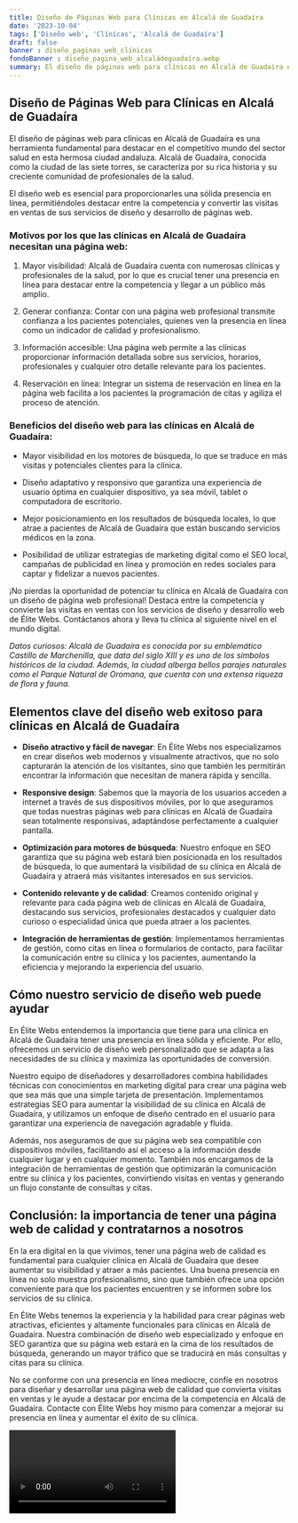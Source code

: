 ```yaml
---
title: Diseño de Páginas Web para Clínicas en Alcalá de Guadaíra
date: '2023-10-04'
tags: ['Diseño web', 'Clínicas', 'Alcalá de Guadaíra']
draft: false
banner : diseño_paginas_web_clínicas
fondoBanner : diseño_pagina_web_alcaládeguadaíra.webp
summary: El diseño de páginas web para clínicas en Alcalá de Guadaíra es una herramienta fundamental para destacar en el competitivo mundo del sector salud en esta hermosa ciudad andaluza. Alcalá de Guadaíra, conocida como la ciudad de las siete torres, se caracteriza por su rica historia y su creciente comunidad de profesionales de la salud. 
---
```


## Diseño de Páginas Web para Clínicas en Alcalá de Guadaíra

El diseño de páginas web para clínicas en Alcalá de Guadaíra es una herramienta fundamental para destacar en el competitivo mundo del sector salud en esta hermosa ciudad andaluza. Alcalá de Guadaíra, conocida como la ciudad de las siete torres, se caracteriza por su rica historia y su creciente comunidad de profesionales de la salud. 

El diseño web es esencial para proporcionarles una sólida presencia en línea, permitiéndoles destacar entre la competencia y convertir las visitas en ventas de sus servicios de diseño y desarrollo de páginas web.

### Motivos por los que las clínicas en Alcalá de Guadaíra necesitan una página web:

1. Mayor visibilidad: Alcalá de Guadaíra cuenta con numerosas clínicas y profesionales de la salud, por lo que es crucial tener una presencia en línea para destacar entre la competencia y llegar a un público más amplio.

2. Generar confianza: Contar con una página web profesional transmite confianza a los pacientes potenciales, quienes ven la presencia en línea como un indicador de calidad y profesionalismo.

3. Información accesible: Una página web permite a las clínicas proporcionar información detallada sobre sus servicios, horarios, profesionales y cualquier otro detalle relevante para los pacientes.

4. Reservación en línea: Integrar un sistema de reservación en línea en la página web facilita a los pacientes la programación de citas y agiliza el proceso de atención.

### Beneficios del diseño web para las clínicas en Alcalá de Guadaíra:

- Mayor visibilidad en los motores de búsqueda, lo que se traduce en más visitas y potenciales clientes para la clínica.

- Diseño adaptativo y responsivo que garantiza una experiencia de usuario óptima en cualquier dispositivo, ya sea móvil, tablet o computadora de escritorio.

- Mejor posicionamiento en los resultados de búsqueda locales, lo que atrae a pacientes de Alcalá de Guadaíra que están buscando servicios médicos en la zona.

- Posibilidad de utilizar estrategias de marketing digital como el SEO local, campañas de publicidad en línea y promoción en redes sociales para captar y fidelizar a nuevos pacientes.

¡No pierdas la oportunidad de potenciar tu clínica en Alcalá de Guadaíra con un diseño de página web profesional! Destaca entre la competencia y convierte las visitas en ventas con los servicios de diseño y desarrollo web de Élite Webs. Contáctanos ahora y lleva tu clínica al siguiente nivel en el mundo digital.

*Datos curiosos: Alcalá de Guadaíra es conocida por su emblemático Castillo de Marchenilla, que data del siglo XIII y es uno de los símbolos históricos de la ciudad. Además, la ciudad alberga bellos parajes naturales como el Parque Natural de Oromana, que cuenta con una extensa riqueza de flora y fauna.*

<GifSeo />

<Cta />

## Elementos clave del diseño web exitoso para clínicas en Alcalá de Guadaíra

- **Diseño atractivo y fácil de navegar**: En Élite Webs nos especializamos en crear diseños web modernos y visualmente atractivos, que no solo capturarán la atención de los visitantes, sino que también les permitirán encontrar la información que necesitan de manera rápida y sencilla.

- **Responsive design**: Sabemos que la mayoría de los usuarios acceden a internet a través de sus dispositivos móviles, por lo que aseguramos que todas nuestras páginas web para clínicas en Alcalá de Guadaíra sean totalmente responsivas, adaptándose perfectamente a cualquier pantalla.

- **Optimización para motores de búsqueda**: Nuestro enfoque en SEO garantiza que su página web estará bien posicionada en los resultados de búsqueda, lo que aumentará la visibilidad de su clínica en Alcalá de Guadaíra y atraerá más visitantes interesados en sus servicios.

- **Contenido relevante y de calidad**: Creamos contenido original y relevante para cada página web de clínicas en Alcalá de Guadaíra, destacando sus servicios, profesionales destacados y cualquier dato curioso o especialidad única que pueda atraer a los pacientes.

- **Integración de herramientas de gestión**: Implementamos herramientas de gestión, como citas en línea o formularios de contacto, para facilitar la comunicación entre su clínica y los pacientes, aumentando la eficiencia y mejorando la experiencia del usuario.

## Cómo nuestro servicio de diseño web puede ayudar

En Élite Webs entendemos la importancia que tiene para una clínica en Alcalá de Guadaíra tener una presencia en línea sólida y eficiente. Por ello, ofrecemos un servicio de diseño web personalizado que se adapta a las necesidades de su clínica y maximiza las oportunidades de conversión.

Nuestro equipo de diseñadores y desarrolladores combina habilidades técnicas con conocimientos en marketing digital para crear una página web que sea más que una simple tarjeta de presentación. Implementamos estrategias SEO para aumentar la visibilidad de su clínica en Alcalá de Guadaíra, y utilizamos un enfoque de diseño centrado en el usuario para garantizar una experiencia de navegación agradable y fluida.

Además, nos aseguramos de que su página web sea compatible con dispositivos móviles, facilitando así el acceso a la información desde cualquier lugar y en cualquier momento. También nos encargamos de la integración de herramientas de gestión que optimizarán la comunicación entre su clínica y los pacientes, convirtiendo visitas en ventas y generando un flujo constante de consultas y citas.

## Conclusión: la importancia de tener una página web de calidad y contratarnos a nosotros

En la era digital en la que vivimos, tener una página web de calidad es fundamental para cualquier clínica en Alcalá de Guadaíra que desee aumentar su visibilidad y atraer a más pacientes. Una buena presencia en línea no solo muestra profesionalismo, sino que también ofrece una opción conveniente para que los pacientes encuentren y se informen sobre los servicios de su clínica.

En Élite Webs tenemos la experiencia y la habilidad para crear páginas web atractivas, eficientes y altamente funcionales para clínicas en Alcalá de Guadaíra. Nuestra combinación de diseño web especializado y enfoque en SEO garantiza que su página web estará en la cima de los resultados de búsqueda, generando un mayor tráfico que se traducirá en más consultas y citas para su clínica.

No se conforme con una presencia en línea mediocre, confíe en nosotros para diseñar y desarrollar una página web de calidad que convierta visitas en ventas y le ayude a destacar por encima de la competencia en Alcalá de Guadaíra. Contacte con Élite Webs hoy mismo para comenzar a mejorar su presencia en línea y aumentar el éxito de su clínica.

<Video />

<CtaBot job='Clínicas' city='Alcalá de Guadaíra'/>

<Gmaps query='Alcalá de Guadaíra+españa+maps' />